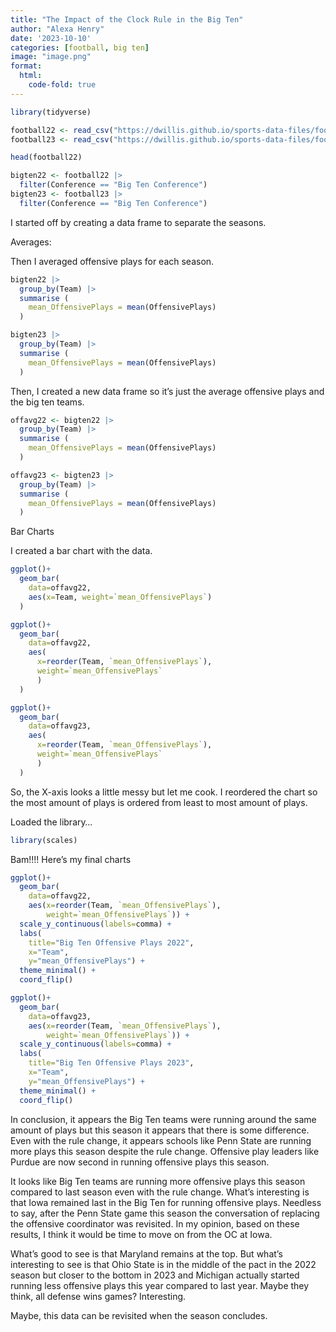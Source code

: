 ```yaml
---
title: "The Impact of the Clock Rule in the Big Ten"
author: "Alexa Henry"
date: '2023-10-10'
categories: [football, big ten]
image: "image.png"
format: 
  html:
    code-fold: true
---
```


```r
library(tidyverse)
```

```r
football22 <- read_csv("https://dwillis.github.io/sports-data-files/footballlogs22.csv")
football23 <- read_csv("https://dwillis.github.io/sports-data-files/footballlogs23.csv")
```
```r
head(football22)
```


```r
bigten22 <- football22 |> 
  filter(Conference == "Big Ten Conference")
bigten23 <- football23 |> 
  filter(Conference == "Big Ten Conference")
```
I started off by creating a data frame to separate the seasons. 

Averages:

Then I averaged offensive plays for each season. 
```r
bigten22 |>
  group_by(Team) |>
  summarise (
    mean_OffensivePlays = mean(OffensivePlays)
  ) 

bigten23 |>
  group_by(Team) |>
  summarise (
    mean_OffensivePlays = mean(OffensivePlays)
  ) 
```
Then, I created a new data frame so it's just the average offensive plays and the big ten teams. 
```r
offavg22 <- bigten22 |>
  group_by(Team) |>
  summarise (
    mean_OffensivePlays = mean(OffensivePlays)
  ) 

offavg23 <- bigten23 |>
  group_by(Team) |>
  summarise (
    mean_OffensivePlays = mean(OffensivePlays)
  ) 
```

Bar Charts 

I created a bar chart with the data. 
```r
ggplot()+
  geom_bar(
    data=offavg22, 
    aes(x=Team, weight=`mean_OffensivePlays`)
  )
```


```r
ggplot()+
  geom_bar(
    data=offavg22, 
    aes(
      x=reorder(Team, `mean_OffensivePlays`),
      weight=`mean_OffensivePlays`
      )
  )

ggplot()+
  geom_bar(
    data=offavg23, 
    aes(
      x=reorder(Team, `mean_OffensivePlays`),
      weight=`mean_OffensivePlays`
      )
  )
```
So, the X-axis looks a little messy but let me cook. I reordered the chart so the most amount of plays is ordered from least to most amount of plays. 

Loaded the library...
```r
library(scales)
```

Bam!!!! Here's my final charts
```r
ggplot()+
  geom_bar(
    data=offavg22, 
    aes(x=reorder(Team, `mean_OffensivePlays`),
        weight=`mean_OffensivePlays`)) +
  scale_y_continuous(labels=comma) + 
  labs(
    title="Big Ten Offensive Plays 2022", 
    x="Team",
    y="mean_OffensivePlays") +
  theme_minimal() +
  coord_flip()
```


```r
ggplot()+
  geom_bar(
    data=offavg23, 
    aes(x=reorder(Team, `mean_OffensivePlays`),
        weight=`mean_OffensivePlays`)) +
  scale_y_continuous(labels=comma) + 
  labs(
    title="Big Ten Offensive Plays 2023", 
    x="Team",
    y="mean_OffensivePlays") +
  theme_minimal() +
  coord_flip()
```
In conclusion, it appears the Big Ten teams were running around the same amount of plays but this season it appears that there is some difference. Even with the rule change, it appears schools like Penn State are running more plays this season despite the rule change. Offensive play leaders like Purdue are now second in running offensive plays this season. 

It looks like Big Ten teams are running more offensive plays this season compared to last season even with the rule change. What's interesting is that Iowa remained last in the Big Ten for running offensive plays. Needless to say, after the Penn State game this season the conversation of replacing the offensive coordinator was revisited. In my opinion, based on these results, I think it would be time to move on from the OC at Iowa. 

What's good to see is that Maryland remains at the top. But what's interesting to see is that Ohio State is in the middle of the pact in the 2022 season but closer to the bottom in 2023 and Michigan actually started running less offensive plays this year compared to last year. Maybe they think, all defense wins games? Interesting. 

Maybe, this data can be revisited when the season concludes. 